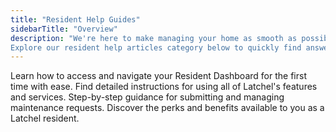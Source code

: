 ```yaml
---
title: "Resident Help Guides"
sidebarTitle: "Overview"
description: "We're here to make managing your home as smooth as possible. Whether you need help submitting a work request, understanding maintenance processes, or learning about our services, you're in the right place. 
Explore our resident help articles category below to quickly find answers, or use the search bar to locate specific topics."
---
```


<CardGroup cols="2">
  <Card title="Resident Dashboard Overview" icon="grid-horizontal" iconType="sharp-solid" color="ff9b8a" href="/s/topic/0TO5e000000h9wrGAA/Resident-Dashboard-Overview">
    Learn how to access and navigate your Resident Dashboard for the first time with ease.
  </Card>

  <Card title="Comprehensive Guides" icon="note" iconType="sharp-solid" color="ff9b8a" href="/s/topic/0TO5e000000h9wrGAA/Comprehensive-Resident-Help-Guides">
    Find detailed instructions for using all of Latchel's features and services.
  </Card>

  <Card title="Maintenance Request Guides" icon="house-building" iconType="sharp-solid" color="ff9b8a" href="/s/topic/0TO5e000000h9wrGAA/Maintenance-Request-Guides-Overview">
    Step-by-step guidance for submitting and managing maintenance requests.
  </Card>

  <Card title="Resident Benefits Guides" icon="file-invoice-dollar" iconType="sharp-solid" color="ff9b8a" href="/s/topic/0TO5e000000h9wrGAA/Resident-Dashboard-Overview">
    Discover the perks and benefits available to you as a Latchel resident.
  </Card>
</CardGroup>